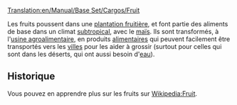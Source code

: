 [[Translation:en/Manual/Base Set/Cargos/Fruit]]

{{fr/Cargaison|nom=Fruits
|image=en/Fruit.png
|produit=[[fr/Manual/Base Set/Industries/Plantation fruitière|Plantation fruitière]]
|accepté=[[fr/Manual/Base Set/Industries/Usine agroalimentaire|Usine agroalimentaire]]
}}

Les fruits poussent dans une [[fr/Manual/Base Set/Industries/Plantation fruitière|plantation fruitière]], et font partie des aliments de base dans un climat [[fr/Manual/Climat#subtropical|subtropical]], avec le [[fr/Manual/Base Set/Cargos/Maïs|maïs]]. Ils sont transformés, à l'[[fr/Manual/Base Set/Industries/Usine agroalimentaire|usine agroalimentaire]], en produits [[fr/Manual/Base Set/Cargos/Nourriture|alimentaires]] qui peuvent facilement être transportés vers les [[fr/Manual/Ville|villes]] pour les aider à grossir (surtout pour celles qui sont dans les déserts, qui ont aussi besoin d'[[fr/Manual/Base Set/Cargos/Eau|eau]]).

== Historique ==

Vous pouvez en apprendre plus sur les fruits sur [https://www.wikipedia.org/wiki/fr:Fruit Wikipedia:Fruit].